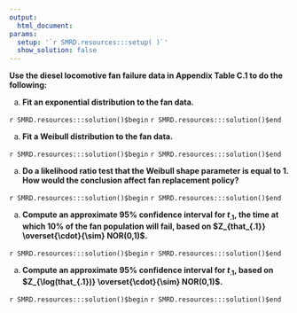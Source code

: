 ```yaml
---
output:
  html_document:
params:
  setup: '`r SMRD.resources:::setup( )`'
  show_solution: false
---
```


__Use the diesel locomotive fan failure data in Appendix Table C.1 to do the following:__

a. __Fit an exponential distribution to the fan data.__

`r SMRD.resources:::solution()$begin`
`r SMRD.resources:::solution()$end`

a. __Fit a Weibull distribution to the fan data.__

`r SMRD.resources:::solution()$begin`
`r SMRD.resources:::solution()$end`

a. __Do a likelihood ratio test that the Weibull shape parameter is equal to 1. How would the conclusion affect fan replacement policy?__

`r SMRD.resources:::solution()$begin`
`r SMRD.resources:::solution()$end`

a. __Compute an approximate $95\%$ confidence interval for $t_{.1}$, the time at which $10\%$ of the fan population will fail, based on $Z_{that_{.1}} \overset{\cdot}{\sim} NOR(0,1)$.__

`r SMRD.resources:::solution()$begin`
`r SMRD.resources:::solution()$end`

a. __Compute an approximate $95\%$ confidence interval for $t_{.1}$, based on $Z_{\log(that_{.1})} \overset{\cdot}{\sim} NOR(0,1)$.__

`r SMRD.resources:::solution()$begin`
`r SMRD.resources:::solution()$end`
